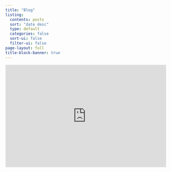 ```yaml
---
title: "Blog"
listing:
  contents: posts
  sort: "date desc"
  type: default
  categories: false
  sort-ui: false
  filter-ui: false
page-layout: full
title-block-banner: true
---
```


<iframe src="https://aiafterhours.substack.com/embed" width="100%" height="320" style="border:1px solid #EEE; background:white;" frameborder="0" scrolling="no"></iframe>